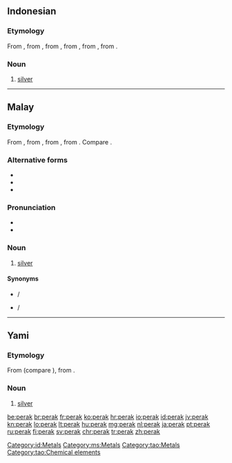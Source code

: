 ==Indonesian==
{{elements|Ag|paladium|Pd|kadmium|Cd|lang=id}}

===Etymology===
From {{etyl|ms|id}} {{m|ms|perak}}, from {{m|ms|pirak}}, from {{etyl|poz-mly-pro|id}} {{m|poz-mly-pro|*pirak}}, from {{etyl|poz-mcm-pro|id}}, from {{etyl|poz-msa-pro|id}}, from {{etyl|poz-sus-pro|id}}.

===Noun===
{{id-noun}}

# [[silver]] {{qualifier|metal}}

[[Category:id:Metals]]

----

==Malay==
{{wikipedia|lang=ms}}
{{elements|Ag|paladium|Pd|kadmium|Cd|lang=ms}}

===Etymology===
From {{m|ms|pirak}}, from {{etyl|poz-mly-pro|ms}} {{m|poz-mly-pro|*pirak}}, from {{etyl|poz-mcm-pro|ms}}, from {{etyl|poz-msa-pro|ms}}. Compare {{cog|tl|pilak}}.

===Alternative forms===
* {{l|ms|pirak}}
* {{l|ms|Perak}}
* {{l|ms|ڤيرق|sc=Arab}}

===Pronunciation===
* {{IPA|[peraʔ]|lang=ms}}
* {{rhymes|eraʔ|raʔ|aʔ|lang=ms}}

===Noun===
{{head|ms|noun|Jawi spelling|ڤيرق}}

# [[silver]] {{gloss|metal}}

====Synonyms====
* {{l|ms|argentum}} / {{l|ms|ارݢينتوم|sc=Arab}}
* {{l|ms|fidah}} / {{l|ms|فضة|sc=Arab}}

[[Category:ms:Metals]]

----

==Yami==

===Etymology===
From {{etyl|phi-pro|tao}} (compare {{cog|tl|pilak}}), from {{etyl|pqw-pro|tao}}.

===Noun===
{{head|tao|noun}}

# [[silver]] {{gloss|metal}}

[[Category:tao:Metals]]
[[Category:tao:Chemical elements]]

[[be:perak]]
[[br:perak]]
[[fr:perak]]
[[ko:perak]]
[[hr:perak]]
[[io:perak]]
[[id:perak]]
[[jv:perak]]
[[kn:perak]]
[[lo:perak]]
[[lt:perak]]
[[hu:perak]]
[[mg:perak]]
[[nl:perak]]
[[ja:perak]]
[[pt:perak]]
[[ru:perak]]
[[fi:perak]]
[[sv:perak]]
[[chr:perak]]
[[tr:perak]]
[[zh:perak]]